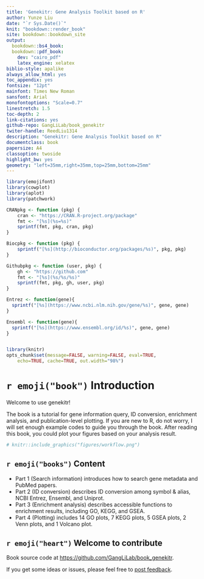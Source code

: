 ```yaml
---
title: 'Genekitr: Gene Analysis Toolkit based on R'
author: Yunze Liu
date: "`r Sys.Date()`"
knit: "bookdown::render_book"
site: bookdown::bookdown_site
output:
  bookdown::bs4_book:
  bookdown::pdf_book:
    dev: "cairo_pdf"
    latex_engine: xelatex
biblio-style: apalike
always_allow_html: yes
toc_appendix: yes
fontsize: "12pt"
mainfont: Times New Roman
sansfont: Arial
monofontoptions: "Scale=0.7"
linestretch: 1.5
toc-depth: 2
link-citations: yes
github-repo: GangLiLab/book_genekitr
twiter-handle: ReedLiu1314
description: "Genekitr: Gene Analysis Toolkit based on R"
documentclass: book
papersize: A4
classoption: twoside
highlight_bw: yes
geometry: "left=35mm,right=35mm,top=25mm,bottom=25mm"
---
```



```r
library(emojifont)
library(cowplot)
library(aplot)
library(patchwork)

CRANpkg <- function (pkg) {
    cran <- "https://CRAN.R-project.org/package"
    fmt <- "[%s](%s=%s)"
    sprintf(fmt, pkg, cran, pkg)
}

Biocpkg <- function (pkg) {
    sprintf("[%s](http://bioconductor.org/packages/%s)", pkg, pkg)
}

Githubpkg <- function (user, pkg) {
    gh <- "https://github.com"
    fmt <- "[%s](%s/%s/%s)"
    sprintf(fmt, pkg, gh, user, pkg)
}

Entrez <- function(gene){
  sprintf("[%s](https://www.ncbi.nlm.nih.gov/gene/%s)", gene, gene)
}

Ensembl <- function(gene){
  sprintf("[%s](https://www.ensembl.org/id/%s)", gene, gene)
}


library(knitr)
opts_chunk$set(message=FALSE, warning=FALSE, eval=TRUE, 
    echo=TRUE, cache=TRUE, out.width="98%")
```


# `r emoji("book")` Introduction {-}


Welcome to use genekitr!

The book is a tutorial for gene information query, ID conversion, enrichment analysis, and publication-level plotting. If you are new to R, do not worry, I will set enough example codes to guide you through the book. After reading this book, you could plot your figures based on your analysis result.


```r
# knitr::include_graphics("figures/workflow.png")
```



## `r emoji("books")` Content {-}

+ Part 1 (Search information) introduces how to search gene metadata and PubMed papers.
+ Part 2 (ID conversion) describes ID conversion among symbol & alias, NCBI Entrez, Ensembl, and Uniprot. 
+ Part 3 (Enrichment analysis) describes accessible functions to enrichment results, including GO, KEGG, and GSEA.
+ Part 4 (Plotting) includes 14 GO plots, 7 KEGG plots, 5 GSEA plots, 2 Venn plots, and 1 Volcano plot. 

## `r emoji("heart")` Welcome to contribute {-}

Book source code at <https://github.com/GangLiLab/book_genekitr>. 

If you get some ideas or issues, please feel free to [post feedback](https://github.com/YuLab-SMU/biomedical-knowledge-mining-book/issues/new).
